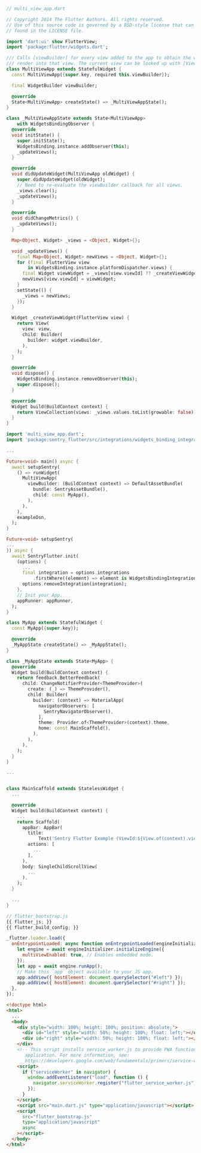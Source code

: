 ```dart {filename:multi_view_app.dart}{tabTitle: multi_view_app.dart}
// multi_view_app.dart

// Copyright 2014 The Flutter Authors. All rights reserved.
// Use of this source code is governed by a BSD-style license that can be
// found in the LICENSE file.

import 'dart:ui' show FlutterView;
import 'package:flutter/widgets.dart';

/// Calls [viewBuilder] for every view added to the app to obtain the widget to
/// render into that view. The current view can be looked up with [View.of].
class MultiViewApp extends StatefulWidget {
  const MultiViewApp({super.key, required this.viewBuilder});

  final WidgetBuilder viewBuilder;

  @override
  State<MultiViewApp> createState() => _MultiViewAppState();
}

class _MultiViewAppState extends State<MultiViewApp>
    with WidgetsBindingObserver {
  @override
  void initState() {
    super.initState();
    WidgetsBinding.instance.addObserver(this);
    _updateViews();
  }

  @override
  void didUpdateWidget(MultiViewApp oldWidget) {
    super.didUpdateWidget(oldWidget);
    // Need to re-evaluate the viewBuilder callback for all views.
    _views.clear();
    _updateViews();
  }

  @override
  void didChangeMetrics() {
    _updateViews();
  }

  Map<Object, Widget> _views = <Object, Widget>{};

  void _updateViews() {
    final Map<Object, Widget> newViews = <Object, Widget>{};
    for (final FlutterView view
        in WidgetsBinding.instance.platformDispatcher.views) {
      final Widget viewWidget = _views[view.viewId] ?? _createViewWidget(view);
      newViews[view.viewId] = viewWidget;
    }
    setState(() {
      _views = newViews;
    });
  }

  Widget _createViewWidget(FlutterView view) {
    return View(
      view: view,
      child: Builder(
        builder: widget.viewBuilder,
      ),
    );
  }

  @override
  void dispose() {
    WidgetsBinding.instance.removeObserver(this);
    super.dispose();
  }

  @override
  Widget build(BuildContext context) {
    return ViewCollection(views: _views.values.toList(growable: false));
  }
}
```

```dart {filename:main.dart}{tabTitle: main.dart}
import 'multi_view_app.dart';
import 'package:sentry_flutter/src/integrations/widgets_binding_integration.dart';

...

Future<void> main() async {
  await setupSentry(
    () => runWidget(
      MultiViewApp(
        viewBuilder: (BuildContext context) => DefaultAssetBundle(
          bundle: SentryAssetBundle(),
          child: const MyApp(),
        ),
      ),
    ),
    exampleDsn,
  );
}

Future<void> setupSentry(
...
}) async {
  await SentryFlutter.init(
    (options) {
      ...
      final integration = options.integrations
          .firstWhere((element) => element is WidgetsBindingIntegration);
      options.removeIntegration(integration);
    },
    // Init your App.
    appRunner: appRunner,
  );
}

class MyApp extends StatefulWidget {
  const MyApp({super.key});

  @override
  _MyAppState createState() => _MyAppState();
}

class _MyAppState extends State<MyApp> {
  @override
  Widget build(BuildContext context) {
    return feedback.BetterFeedback(
      child: ChangeNotifierProvider<ThemeProvider>(
        create: (_) => ThemeProvider(),
        child: Builder(
          builder: (context) => MaterialApp(
            navigatorObservers: [
              SentryNavigatorObserver(),
            ],
            theme: Provider.of<ThemeProvider>(context).theme,
            home: const MainScaffold(),
          ),
        ),
      ),
    );
  }
}

...


class MainScaffold extends StatelessWidget {
  ...

  @override
  Widget build(BuildContext context) {
    ...
    return Scaffold(
      appBar: AppBar(
        title:
            Text('Sentry Flutter Example (ViewId:${View.of(context).viewId})'),
        actions: [
          ...
        ],
      ),
      body: SingleChildScrollView(
        ...
      ),
    );
  }

  ...
}


```

```js {filename:flutter_bootstrap.js}{tabTitle: flutter_bootstrap.js}
// flutter_bootstrap.js
{{ flutter_js; }}
{{ flutter_build_config; }}

_flutter.loader.load({
  onEntrypointLoaded: async function onEntrypointLoaded(engineInitializer) {
    let engine = await engineInitializer.initializeEngine({
      multiViewEnabled: true, // Enables embedded mode.
    });
    let app = await engine.runApp();
    // Make this `app` object available to your JS app.
    app.addView({ hostElement: document.querySelector("#left") });
    app.addView({ hostElement: document.querySelector("#right") });
  },
});
```

```html {filename:index.html}{tabTitle: index.html}
<!doctype html>
<html>
  ...
  <body>
    <div style="width: 100%; height: 100%; position: absolute;">
      <div id="left" style="width: 50%; height: 100%; float: left;"></div>
      <div id="right" style="width: 50%; height: 100%; float: left;"></div>
    </div>
    <!-- This script installs service_worker.js to provide PWA functionality to
       application. For more information, see:
       https://developers.google.com/web/fundamentals/primers/service-workers -->
    <script>
      if ("serviceWorker" in navigator) {
        window.addEventListener("load", function () {
          navigator.serviceWorker.register("flutter_service_worker.js");
        });
      }
    </script>
    <script src="main.dart.js" type="application/javascript"></script>
    <script
      src="flutter_bootstrap.js"
      type="application/javascript"
      async
    ></script>
  </body>
</html>
```
